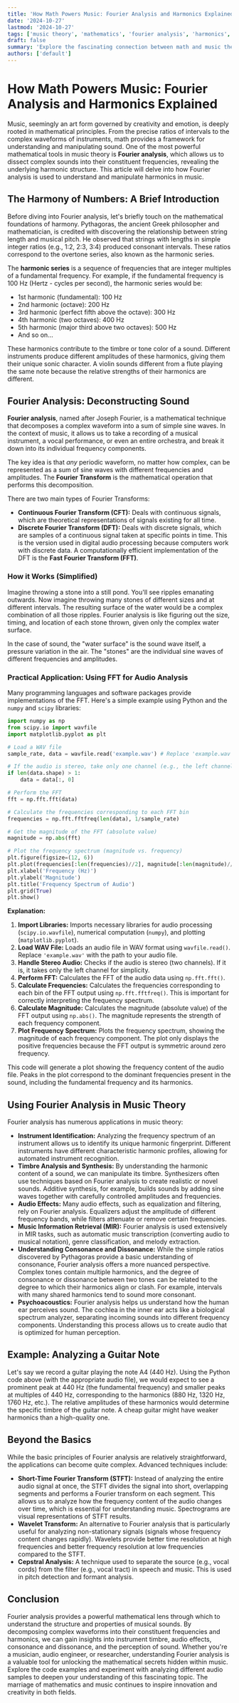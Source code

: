 ```yaml
---
title: 'How Math Powers Music: Fourier Analysis and Harmonics Explained'
date: '2024-10-27'
lastmod: '2024-10-27'
tags: ['music theory', 'mathematics', 'fourier analysis', 'harmonics', 'acoustics', 'music production', 'signal processing']
draft: false
summary: 'Explore the fascinating connection between math and music theory. Learn how Fourier analysis decodes musical sounds into their fundamental frequencies and harmonics, revealing the mathematical structure of music and audio.'
authors: ['default']
---
```


# How Math Powers Music: Fourier Analysis and Harmonics Explained

Music, seemingly an art form governed by creativity and emotion, is deeply rooted in mathematical principles. From the precise ratios of intervals to the complex waveforms of instruments, math provides a framework for understanding and manipulating sound. One of the most powerful mathematical tools in music theory is **Fourier analysis**, which allows us to dissect complex sounds into their constituent frequencies, revealing the underlying harmonic structure. This article will delve into how Fourier analysis is used to understand and manipulate harmonics in music.

## The Harmony of Numbers: A Brief Introduction

Before diving into Fourier analysis, let's briefly touch on the mathematical foundations of harmony.  Pythagoras, the ancient Greek philosopher and mathematician, is credited with discovering the relationship between string length and musical pitch. He observed that strings with lengths in simple integer ratios (e.g., 1:2, 2:3, 3:4) produced consonant intervals. These ratios correspond to the overtone series, also known as the harmonic series.

The **harmonic series** is a sequence of frequencies that are integer multiples of a fundamental frequency.  For example, if the fundamental frequency is 100 Hz (Hertz - cycles per second), the harmonic series would be:

*   1st harmonic (fundamental): 100 Hz
*   2nd harmonic (octave): 200 Hz
*   3rd harmonic (perfect fifth above the octave): 300 Hz
*   4th harmonic (two octaves): 400 Hz
*   5th harmonic (major third above two octaves): 500 Hz
*   And so on...

These harmonics contribute to the timbre or tone color of a sound. Different instruments produce different amplitudes of these harmonics, giving them their unique sonic character.  A violin sounds different from a flute playing the same note because the relative strengths of their harmonics are different.

## Fourier Analysis: Deconstructing Sound

**Fourier analysis**, named after Joseph Fourier, is a mathematical technique that decomposes a complex waveform into a sum of simple sine waves.  In the context of music, it allows us to take a recording of a musical instrument, a vocal performance, or even an entire orchestra, and break it down into its individual frequency components.

The key idea is that *any* periodic waveform, no matter how complex, can be represented as a sum of sine waves with different frequencies and amplitudes.  The **Fourier Transform** is the mathematical operation that performs this decomposition.

There are two main types of Fourier Transforms:

*   **Continuous Fourier Transform (CFT):**  Deals with continuous signals, which are theoretical representations of signals existing for all time.
*   **Discrete Fourier Transform (DFT):** Deals with discrete signals, which are samples of a continuous signal taken at specific points in time. This is the version used in digital audio processing because computers work with discrete data.  A computationally efficient implementation of the DFT is the **Fast Fourier Transform (FFT)**.

### How it Works (Simplified)

Imagine throwing a stone into a still pond.  You'll see ripples emanating outwards.  Now imagine throwing many stones of different sizes and at different intervals.  The resulting surface of the water would be a complex combination of all those ripples.  Fourier analysis is like figuring out the size, timing, and location of each stone thrown, given only the complex water surface.

In the case of sound, the "water surface" is the sound wave itself, a pressure variation in the air. The "stones" are the individual sine waves of different frequencies and amplitudes.

### Practical Application: Using FFT for Audio Analysis

Many programming languages and software packages provide implementations of the FFT.  Here's a simple example using Python and the `numpy` and `scipy` libraries:

```python
import numpy as np
from scipy.io import wavfile
import matplotlib.pyplot as plt

# Load a WAV file
sample_rate, data = wavfile.read('example.wav') # Replace 'example.wav' with your audio file

# If the audio is stereo, take only one channel (e.g., the left channel)
if len(data.shape) > 1:
    data = data[:, 0]

# Perform the FFT
fft = np.fft.fft(data)

# Calculate the frequencies corresponding to each FFT bin
frequencies = np.fft.fftfreq(len(data), 1/sample_rate)

# Get the magnitude of the FFT (absolute value)
magnitude = np.abs(fft)

# Plot the frequency spectrum (magnitude vs. frequency)
plt.figure(figsize=(12, 6))
plt.plot(frequencies[:len(frequencies)//2], magnitude[:len(magnitude)//2]) # Only plot positive frequencies
plt.xlabel('Frequency (Hz)')
plt.ylabel('Magnitude')
plt.title('Frequency Spectrum of Audio')
plt.grid(True)
plt.show()
```

**Explanation:**

1.  **Import Libraries:**  Imports necessary libraries for audio processing (`scipy.io.wavfile`), numerical computation (`numpy`), and plotting (`matplotlib.pyplot`).
2.  **Load WAV File:**  Loads an audio file in WAV format using `wavfile.read()`.  Replace `'example.wav'` with the path to your audio file.
3.  **Handle Stereo Audio:**  Checks if the audio is stereo (two channels).  If it is, it takes only the left channel for simplicity.
4.  **Perform FFT:**  Calculates the FFT of the audio data using `np.fft.fft()`.
5.  **Calculate Frequencies:**  Calculates the frequencies corresponding to each bin of the FFT output using `np.fft.fftfreq()`.  This is important for correctly interpreting the frequency spectrum.
6.  **Calculate Magnitude:**  Calculates the magnitude (absolute value) of the FFT output using `np.abs()`.  The magnitude represents the strength of each frequency component.
7.  **Plot Frequency Spectrum:**  Plots the frequency spectrum, showing the magnitude of each frequency component.  The plot only displays the positive frequencies because the FFT output is symmetric around zero frequency.

This code will generate a plot showing the frequency content of the audio file.  Peaks in the plot correspond to the dominant frequencies present in the sound, including the fundamental frequency and its harmonics.

## Using Fourier Analysis in Music Theory

Fourier analysis has numerous applications in music theory:

*   **Instrument Identification:**  Analyzing the frequency spectrum of an instrument allows us to identify its unique harmonic fingerprint. Different instruments have different characteristic harmonic profiles, allowing for automated instrument recognition.
*   **Timbre Analysis and Synthesis:**  By understanding the harmonic content of a sound, we can manipulate its timbre.  Synthesizers often use techniques based on Fourier analysis to create realistic or novel sounds.  Additive synthesis, for example, builds sounds by adding sine waves together with carefully controlled amplitudes and frequencies.
*   **Audio Effects:**  Many audio effects, such as equalization and filtering, rely on Fourier analysis.  Equalizers adjust the amplitude of different frequency bands, while filters attenuate or remove certain frequencies.
*   **Music Information Retrieval (MIR):**  Fourier analysis is used extensively in MIR tasks, such as automatic music transcription (converting audio to musical notation), genre classification, and melody extraction.
*   **Understanding Consonance and Dissonance:** While the simple ratios discovered by Pythagoras provide a basic understanding of consonance, Fourier analysis offers a more nuanced perspective.  Complex tones contain multiple harmonics, and the degree of consonance or dissonance between two tones can be related to the degree to which their harmonics align or clash.  For example, intervals with many shared harmonics tend to sound more consonant.
*   **Psychoacoustics:** Fourier analysis helps us understand how the human ear perceives sound. The cochlea in the inner ear acts like a biological spectrum analyzer, separating incoming sounds into different frequency components.  Understanding this process allows us to create audio that is optimized for human perception.

## Example: Analyzing a Guitar Note

Let's say we record a guitar playing the note A4 (440 Hz). Using the Python code above (with the appropriate audio file), we would expect to see a prominent peak at 440 Hz (the fundamental frequency) and smaller peaks at multiples of 440 Hz, corresponding to the harmonics (880 Hz, 1320 Hz, 1760 Hz, etc.). The relative amplitudes of these harmonics would determine the specific timbre of the guitar note.  A cheap guitar might have weaker harmonics than a high-quality one.

## Beyond the Basics

While the basic principles of Fourier analysis are relatively straightforward, the applications can become quite complex.  Advanced techniques include:

*   **Short-Time Fourier Transform (STFT):**  Instead of analyzing the entire audio signal at once, the STFT divides the signal into short, overlapping segments and performs a Fourier transform on each segment. This allows us to analyze how the frequency content of the audio changes over time, which is essential for understanding music.  Spectrograms are visual representations of STFT results.
*   **Wavelet Transform:** An alternative to Fourier analysis that is particularly useful for analyzing non-stationary signals (signals whose frequency content changes rapidly). Wavelets provide better time resolution at high frequencies and better frequency resolution at low frequencies compared to the STFT.
*   **Cepstral Analysis:** A technique used to separate the source (e.g., vocal cords) from the filter (e.g., vocal tract) in speech and music. This is used in pitch detection and formant analysis.

## Conclusion

Fourier analysis provides a powerful mathematical lens through which to understand the structure and properties of musical sounds. By decomposing complex waveforms into their constituent frequencies and harmonics, we can gain insights into instrument timbre, audio effects, consonance and dissonance, and the perception of sound.  Whether you're a musician, audio engineer, or researcher, understanding Fourier analysis is a valuable tool for unlocking the mathematical secrets hidden within music. Explore the code examples and experiment with analyzing different audio samples to deepen your understanding of this fascinating topic.  The marriage of mathematics and music continues to inspire innovation and creativity in both fields.